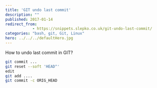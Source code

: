 ```yaml
---
title: 'GIT undo last commit'
description: ""
published: 2017-01-14
redirect_from:
            - https://snippets.slepko.co.uk/git-undo-last-commit/
categories: "bash, git, Git, Linux"
hero: ../../../defaultHero.jpg
---
```

How to undo last commit in GIT?

```bash
git commit ...
git reset --soft 'HEAD^'
edit
git add ....
git commit -c ORIG_HEAD
```
